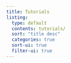 ```yaml
---
title: Tutorials
listing:
  type: default
  contents: tutorials/
  sort: "title desc"
  categories: true
  sort-ui: true
  filter-ui: true
---
```

